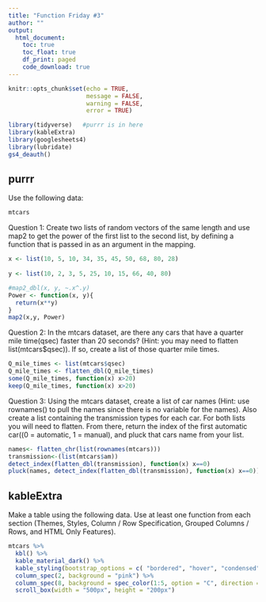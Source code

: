 ```yaml
---
title: "Function Friday #3"
author: ""
output: 
  html_document:
    toc: true
    toc_float: true
    df_print: paged
    code_download: true
---
```


```r
knitr::opts_chunk$set(echo = TRUE,
                      message = FALSE,
                      warning = FALSE,
                      error = TRUE)
```

```r
library(tidyverse)   #purrr is in here
library(kableExtra)
library(googlesheets4)
library(lubridate)
gs4_deauth()
```


## purrr

Use the following data:

```r
mtcars
```


Question 1: Create two lists of random vectors of the same length and use map2 to get the power of the first list to the second list, by defining a function that is passed in as an argument in the mapping. 

```r
x <- list(10, 5, 10, 34, 35, 45, 50, 68, 80, 28)
  
y <- list(10, 2, 3, 5, 25, 10, 15, 66, 40, 80)

#map2_dbl(x, y, ~.x^.y)
Power <- function(x, y){
  return(x**y)
}
map2(x,y, Power)
```


Question 2: In the mtcars dataset, are there any cars that have a quarter mile time(qsec) faster than 20 seconds? (Hint: you may need to flatten list(mtcars$qsec)). If so, create a list of those quarter mile times.

```r
Q_mile_times <- list(mtcars$qsec)
Q_mile_times <- flatten_dbl(Q_mile_times)
some(Q_mile_times, function(x) x>20)
keep(Q_mile_times, function(x) x>20)
```

Question 3: Using the mtcars dataset, create a list of car names (Hint: use rownames() to pull the names since there is no variable for the names). Also create a list containing the transmission types for each car. For both lists you will need to flatten. From there, return the index of the first automatic car((0 = automatic, 1 = manual), and pluck that cars name from your list.

```r
names<- flatten_chr(list(rownames(mtcars)))
transmission<-(list(mtcars$am))
detect_index(flatten_dbl(transmission), function(x) x==0)
pluck(names, detect_index(flatten_dbl(transmission), function(x) x==0))              
```

## kableExtra

Make a table using the following data. Use at least one function from each section (Themes, Styles, Column / Row Specification, Grouped Columns / Rows, and HTML Only Features).

```r
mtcars %>% 
  kbl() %>%
  kable_material_dark() %>% 
  kable_styling(bootstrap_options = c( "bordered", "hover", "condensed"),  full_width = F, html_font = "Times New Roman") %>% 
  column_spec(2, background = "pink") %>% 
  column_spec(8, background = spec_color(1:5, option = "C", direction = -1)) %>% 
  scroll_box(width = "500px", height = "200px")
```


